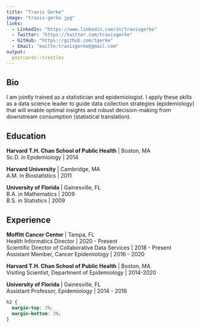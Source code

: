 ```yaml
---
title: "Travis Gerke"
image: "travis-gerke.jpg"
links:
  - LinkedIn: "https://www.linkedin.com/in/travisgerke"
  - Twitter: "https://twitter.com/travisgerke"
  - GitHub: "https://github.com/tgerke"
  - Email: "mailto:travisgerke@gmail.com"
output:
  postcards::trestles
---
```

 
## Bio

I am jointly trained as a statistician and epidemiologist. I apply these skills as a data science leader to guide data collection strategies (epidemiology) that will enable optimal insights and robust decision-making from downstream consumption (statistical translation).

## Education

**Harvard T.H. Chan School of Public Health** | Boston, MA<br>
Sc.D. in Epidemiology | 2014

**Harvard University** | Cambridge, MA<br>
A.M. in Biostatistics | 2011

**University of Florida** | Gainesville, FL<br>
B.A. in Mathematics | 2009<br>
B.S. in Statistics | 2009

## Experience

**Moffitt Cancer Center** | Tampa, FL<br>
Health Informatics Director | 2020 - Present<br>
Scientific Director of Collaborative Data Services | 2018 - Present<br>
Assistant Member, Cancer Epidemiology | 2016 - 2020

**Harvard T.H. Chan School of Public Health** | Boston, MA<br>
Visiting Scientist, Department of Epidemiology | 2014-2020

**University of Florida** | Gainesville, FL<br>
Assistant Professor, Epidemiology | 2014 - 2016

```css
h2 {
  margin-top: 3%;
  margin-bottom: 3%;
}
```
